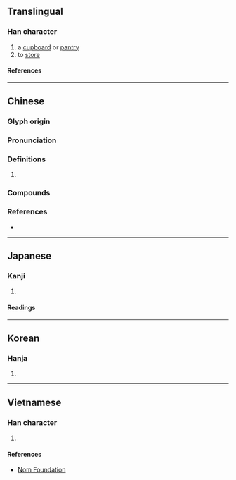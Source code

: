 {{character info}}
==Translingual==

===Han character===
{{Han char|rn=53|rad=广|as=04|sn=7|four=00247|canj=IJE,XIJE|ids=⿸广支}}

# a [[cupboard]] or [[pantry]]
# to [[store]]

====References====
{{Han ref|kx=0343.270|dkj=09245|dj=0653.140|hdz=20873.210|uh=5E8B}}

----

==Chinese==
{{zh-forms}}

===Glyph origin===
{{Han etym}}

===Pronunciation===
{{zh-pron
|m=jǐ,guǐ
|c=gei2,gwai2
|mc=y
|oc=y
|cat=
}}

===Definitions===
{{zh-hanzi}}

# {{rfdef|zh}}

===Compounds===
{{zh-der|庋藏|傾筐倒庋}}

===References===
* {{R:yue:mfccd}}

----

==Japanese==

===Kanji===
{{ja-kanji|grade=|rs=广04}}

# {{rfdef|ja|sort=广04}}

====Readings====
{{ja-readings
|on=き
|kun=とだな
}}

----

==Korean==

===Hanja===
{{ko-hanja|기}}

# {{rfdef|ko|sort=广04}}

----

==Vietnamese==

===Han character===
{{vi-readings|rs=广04|reading=kĩ}}

# {{rfdef|vi|sort=广04}}

====References====
* [http://nomfoundation.org/common/nom_details.php?codepoint=5e8b Nom Foundation]